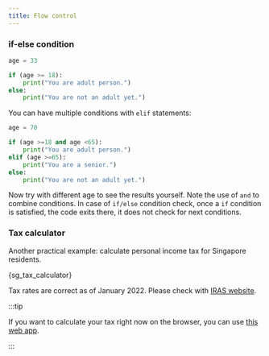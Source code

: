 ```yaml
---
title: Flow control
---
```


### if-else condition
```python showLineNumbers
age = 33

if (age >= 18):
    print("You are adult person.")
else:
    print("You are not an adult yet.")
```

You can have multiple conditions with `elif` statements:
```python showLineNumbers
age = 70

if (age >=18 and age <65):
    print("You are adult person.")
elif (age >=65):
    print("You are a senior.")
else:
    print("You are not an adult yet.")
```

Now try with different age to see the results yourself. Note the use of `and` to
combine conditions. In case of `if/else` condition check, once a `if` condition
is satisfied, the code exits there, it does not check for next conditions.

### Tax calculator
Another practical example: calculate personal income tax for Singapore
residents.


<CodeBlock language="python" title="src/sg_tax_calculator.py" showLineNumbers>{sg_tax_calculator}</CodeBlock>

Tax rates are correct as of January 2022. Please check with [IRAS website](
https://www.iras.gov.sg/taxes/individual-income-tax/basics-of-individual-income-tax/new-to-tax/individual-income-tax-rates).

:::tip

If you want to calculate your tax right now on the browser, you can use
[this web app](https://pranabdas.github.io/sg-tax-calculator/).

:::
